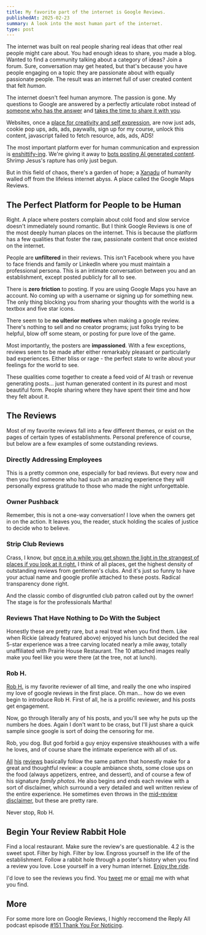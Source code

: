 ```yaml
---
title: My favorite part of the internet is Google Reviews.
publishedAt: 2025-02-23
summary: A look into the most human part of the internet.
type: post
---
```

The internet was built on real people sharing real ideas that other real people might care about. You had enough ideas to share, you made a blog. Wanted to find a community talking about a category of ideas? Join a forum. Sure, conversation may get heated, but that's because you have people engaging on a topic they are passionate about with equally passionate people. The result was an internet full of user created content that felt *human*.

The internet doesn't feel human anymore. The passion is gone. My questions to Google are answered by a perfectly articulate robot instead of [someone who has the answer](https://qr.ae/pYSuav) and [takes the time to share it with you](https://qr.ae/pYSPUX).

Websites, once a [place for creativity and self expression](https://blog.jim-nielsen.com/2025/the-art-of-making-websites/?__readwiseLocation=), are now just ads, cookie pop ups, ads, ads, paywalls, sign up for my course, unlock this content, javascript failed to fetch resource, ads, ads, ADS!

The most important platform ever for human communication and expression is [enshittify-ing](https://en.wikipedia.org/wiki/Enshittification). We're giving it away to [bots posting AI generated content](https://en.wikipedia.org/wiki/Dead_Internet_theory). Shrimp Jesus's rapture has only just begun.

But in this field of chaos, there's a garden of hope; a [Xanadu](https://www.poetryfoundation.org/poems/43991/kubla-khan) of humanity walled off from the lifeless internet abyss. A place called the Google Maps Reviews.

## The Perfect Platform for People to be Human

Right. A place where posters complain about cold food and slow service doesn't immediately sound romantic. But I think Google Reviews is one of the most deeply human places on the internet. This is because the platform has a few qualities that foster the raw, passionate content that once existed on the internet.

People are **unfiltered** in their reviews. This isn't Facebook where you have to face friends and family or LinkedIn where you must maintain a professional persona. This is an intimate conversation between you and an establishment, except posted publicly for all to see.

There is **zero friction** to posting. If you are using Google Maps you have an account. No coming up with a username or signing up for something new. The only thing blocking you from sharing your thoughts with the world is a textbox and five star icons.

There seem to be **no ulterior motives** when making a google review. There's nothing to sell and no creator programs; just folks trying to be helpful, blow off some steam, or posting for pure love of the game.

<CaptionedImage
  src="/attachments/rob-h-footer.png"
  alt="A signature Rob H. review footer"
  width={400}
  caption="Rob H. (more below) just loves to eat."
  />

Most importantly, the posters are **impassioned**. With a few exceptions, reviews seem to be made after either remarkably pleasant or particularly bad experiences. Either bliss or rage - the perfect state to write about your feelings for the world to see. 

These qualities come together to create a feed void of AI trash or revenue generating posts... just human generated content in its purest and most beautiful form. People sharing where they have spent their time and how they felt about it.

## The Reviews

Most of my favorite reviews fall into a few different themes, or exist on the pages of certain types of establishments. Personal preference of course, but below are a few examples of some outstanding reviews.

### Directly Addressing Employees

This is a pretty common one, especially for bad reviews. But every now and then you find someone who had such an amazing experience they will personally express gratitude to those who made the night unforgettable.

<CaptionedImage
  src="/attachments/thank-you-marquita.png"
  alt="Birthday dinner at Mimi's Cafe"
  caption="Marquita going above and beyond."
  width={400}
/>

### Owner Pushback

Remember, this is not a one-way conversation! I love when the owners get in on the action. It leaves you, the reader, stuck holding the scales of justice to decide who to believe.

<CaptionedImage
  src="/attachments/action-burger-callout.png"
  alt="A restaurant owner responding to a negative review"
  caption="From the top rope!"
/>

### Strip Club Reviews

Crass, I know, but [once in a while you get shown the light in the strangest of places if you look at it right.](https://www.dead.net/song/scarlet-begonias) I think of all places, get the highest density of outstanding reviews from gentlemen's clubs. And it's just so funny to have your actual name and google profile attached to these posts. Radical transparency done right.

<CaptionedImage
  src="/attachments/Stupid rules.png"
  alt="A review complaining about club rules"
  caption="Honestly a totally fair complaint."
  width={600}
/>

And the classic combo of disgruntled club patron called out by the owner! The stage is for the professionals Martha!

<CaptionedImage
  src="/attachments/no-dancing-martha.png"
  alt="An owner's response to Martha's review"
  caption="You have got to know better Martha."
  width={400}
/>

### Reviews That Have Nothing to Do With the Subject

Honestly these are pretty rare, but a real treat when you find them. Like when Rickie (already featured above) enjoyed his lunch but decided the real 5-star experience was a tree carving located nearly a mile away, totally unaffiliated with Prairie House Restaurant. The 10 attached images really make you feel like you were there (at the tree, not at lunch).

<CaptionedImage
  src="/attachments/stump-pics.png"
  alt="A review about a tree carving unrelated to the restaurant"
  caption="It's the +7 photos that really makes this a great one."
  width={400}
/>

### Rob H.

[Rob H.](https://www.google.com/maps/contrib/118261417942436056680/reviews/@40.7272376,-73.9940491,17z/data=!4m3!8m2!3m1!1e1?hl=en-US&entry=ttu&g_ep=EgoyMDI1MDIxOC4wIKXMDSoASAFQAw%3D%3D) is my favorite reviewer of all time, and really the one who inspired my love of google reviews in the first place. Oh man... how do we even begin to introduce Rob H. First of all, he is a prolific reviewer, and his posts get engagement.

<CaptionedImage
  src="/attachments/rob-h-profile.png"
  alt="Rob H's Google Reviews profile showing his impressive stats"
  caption="The Michael Jordan of Google Reviewers."
  width={400}
/>

Now, go through literally any of his posts, and you'll see why he puts up the numbers he does. Again I don't want to be crass, but I'll just share a quick sample since google is sort of doing the censoring for me.

<CaptionedImage
  src="/attachments/rob-h-lucciola.png"
  alt="One of Rob H's signature restaurant reviews"
  caption="A signature Rob H. review"
  width={400}
/>

Rob, you dog. But god forbid a guy enjoy expensive steakhouses with a wife he loves, and of course share the intimate experience with all of us. 

[All](https://maps.app.goo.gl/aAxgunEHDUQqkaiT9) [his](https://maps.app.goo.gl/GByXD39jT2mawfRU6) [reviews](https://maps.app.goo.gl/C6j5ybHKcCkU5RNi9) basically follow the same pattern that honestly make for a great and thoughtful review: a couple ambiance shots, some close ups on the food (always appetizers, entree, and dessert), and of course a few of his signature *family photos*. He also begins and ends each review with a sort of disclaimer, which surround a very detailed and well written review of the entire experience. He sometimes even throws in the [mid-review disclaimer](https://maps.app.goo.gl/Dor55nrXfpwdMg1m7), but these are pretty rare.

<ImageRow>
  <CaptionedImage
    src="/attachments/rob-h-intro.png"
    alt="Rob H's signature review introduction"
    caption="Rob H's trademark review introduction"
    width={400}
  />
  <CaptionedImage
    src="/attachments/rob-h-footer-2.png"
    alt="Rob H's signature review footer"
    caption="Rob H's classic review conclusion"
    width={400}
  />
</ImageRow>

Never stop, Rob H.

## Begin Your Review Rabbit Hole

Find a local restaurant. Make sure the review's are questionable. 4.2 is the sweet spot. Filter by high. Filter by low. Engross yourself in the life of the establishment. Follow a rabbit hole through a poster's history when you find a review you love. Lose yourself in a very human internet. [Enjoy the ride](https://epicureanglobalexchange.com/enjoy-the-ride/).

I'd love to see the reviews you find. You [tweet](https://x.com/willtwait) me or [email](mailto:will.twait@gmail.com) me with what you find.

## More

For some more lore on Google Reviews, I highly reccomend the Reply All podcast episode [#151 Thank You For Noticing](https://open.spotify.com/episode/5lXTYlpy92GO12UsaC0VY1?si=d6411e220e554e02).
